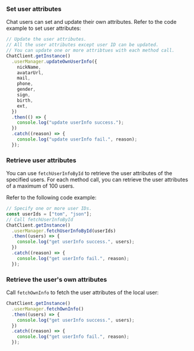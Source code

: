 <PlatformWrapper platform="react-native">

### Set user attributes

Chat users can set and update their own attributes. Refer to the code example to set user attributes:

```typescript
// Update the user attributes.
// All the user attributes except user ID can be updated.
// You can update one or more attribtues with each method call.
ChatClient.getInstance()
  .userManager.updateOwnUserInfo({
    nickName,
    avatarUrl,
    mail,
    phone,
    gender,
    sign,
    birth,
    ext,
  })
  .then(() => {
    console.log("update userInfo success.");
  })
  .catch((reason) => {
    console.log("update userInfo fail.", reason);
  });
```

### Retrieve user attributes

You can use `fetchUserInfoById` to retrieve the user attributes of the specified users. For each method call, you can retrieve the user attributes of a maximum of 100 users.

Refer to the following code example:

```typescript
// Specify one or more user IDs.
const userIds = ["tom", "json"];
// Call fetchUserInfoById
ChatClient.getInstance()
  .userManager.fetchUserInfoById(userIds)
  .then((users) => {
    console.log("get userInfo success.", users);
  })
  .catch((reason) => {
    console.log("get userInfo fail.", reason);
  });
```

### Retrieve the user's own attributes

Call `fetchOwnInfo` to fetch the user attributes of the local user:

```typescript
ChatClient.getInstance()
  .userManager.fetchOwnInfo()
  .then((users) => {
    console.log("get userInfo success.", users);
  })
  .catch((reason) => {
    console.log("get userInfo fail.", reason);
  });
```

</PlatformWrapper>